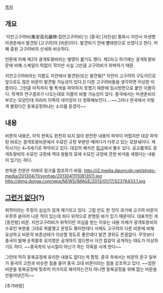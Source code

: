 [[목차]]
== 개요 ==
'지안고구려비(集安高句麗碑:집안고구려비)'는 [중국] [지린성] 퉁화시 지안시 마셴향 마셴촌에서 발견된 [고구려]의 [비문]이다.
발견되기 전에 빨래판으로 쓰였다고 한다. 어째 중원 고구려비의 신세와 비슷하다.

언론에 의해 제2의 광개토왕비라는 별명이 붙기도 했다. 제2라고 하기에는 광개토왕비문에 비해 스케일이 턱없이 작지만 사실 그만큼 고구려비가 희박하기 때문. 

지안고구려비라는 이름도 지안에서 발견된(또는 발견될[* 지안이 고구려의 구도이므로 앞으로도 많은 비문이 발견될 가능성이 있다.]) 다른 고구려비들을 생각하면 이상한 이름이다. 그만큼 아직까지 별 특색을 파악하지 못했기 때문에 임시방편으로 붙인 이름이다. 학계의 연구결과가 나오는대로 이름이 바뀔 가능성이 있다. 중국에서는 마셴촌비라 부르는 모양인데 차라리 이쪽의 네이밍이 더 정확해보인다....~~그러나 한국에서 이렇게 불렀다간 동북공정하냐는 소리를 듣겠지~~
== 내용 ==
비문의 내용은, 아직 판독도 완전히 되지 않아 완전한 내용의 파악이 어렵지만 대강 파악된 바로는 광개토왕비문에서 수묘인 규정 부분만 떼어다가 다루고 있는 모양새이다. 제작시기는 4~5세기로 파악되고 있다. 대강의 해석은 [http://blog.naver.com/anathema81/110156967519 링크]에서 볼수 있다. 공교롭게도 광개토왕비의 수묘인 규정에 역대 왕들의 묘에 수묘인 규정에 관한 비석을 세웠다는 내용이 있기는 하다.

판독문 전문은 아래의 링크를 참조하기 바람.
http://i2.media.daumcdn.net/photo-media/201304/11/yonhap/20130411110813511.jpg
http://dimg.donga.com/wps/NEWS/IMAGE/2013/01/17/52376433.1.jpg

== [[그런거 없다]](?) ==
위작이라는 주장이 심심지 않게 제기되고 있다. 그럴 만도 한 것이 과거에 고구려 비문이 우루루 쏟아저 나온 적이 있는데 죄다 위작으로 판명된 바가 있기 때문이다. 대표적인 게 [동천왕] 비문. 지안고구려비가 위작이란 의심을 받는 이유는 내용 자체가 광개토왕비의 수묘인 부분을 그대로 복붙했고 문장도 평이한데다 서체도 고구려의 다른 비문에 비해 요상하고 비문의 보존상태가 이상할 정도로 좋은데다 발견 경위도 뜬끔없다. 무엇보다 중국이 발해 순목황후 묘지명은 공개하지 않으면서 이건 칼같이 공개하는 태도가 이상하기도 하다. ~~중국측의 낚시질이 아닌가 하는 의혹을 사게 한다~~ 

그런데 딱히 동북공정에 유리한 내용도 없다는게 함정. 중국 측에서는 비문의 문구 일부가 중국의 고전과 비슷한 점을 들어 중국 고대 비문이라는 점을 강조하고 있다. ~~엄한 비문을 동북공정에 맞추어 어거지로 해석하는건지 아니면 동북공정을 위해 없는 비문을 만들어낸건지~~ 

[추가바람]
